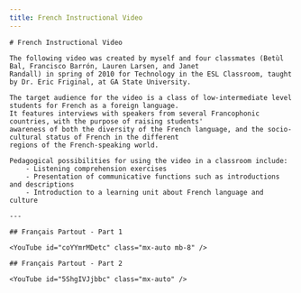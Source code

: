 ```yaml
---
title: French Instructional Video
---
```


<BaseLayout title={frontmatter.title} current="/academic-materials">
    <MainLogo />

    # French Instructional Video

    The following video was created by myself and four classmates (Betùl Bal, Francisco Barrón, Lauren Larsen, and Janet
    Randall) in spring of 2010 for Technology in the ESL Classroom, taught by Dr. Eric Friginal, at GA State University.

    The target audience for the video is a class of low-intermediate level students for French as a foreign language.
    It features interviews with speakers from several Francophonic countries, with the purpose of raising students'
    awareness of both the diversity of the French language, and the socio-cultural status of French in the different
    regions of the French-speaking world.

    Pedagogical possibilities for using the video in a classroom include:
        - Listening comprehension exercises
        - Presentation of communicative functions such as introductions and descriptions
        - Introduction to a learning unit about French language and culture

    ---

    ## Français Partout - Part 1

    <YouTube id="coYYmrMDetc" class="mx-auto mb-8" />

    ## Français Partout - Part 2

    <YouTube id="5ShgIVJjbbc" class="mx-auto" />

</BaseLayout>
